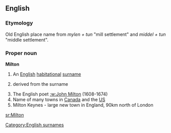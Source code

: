 ==English==
===Etymology===
Old English place name from ''mylen + tun'' "mill settlement" and ''middel + tun'' "middle settlement".

===Proper noun===
'''Milton'''
# An [[English]] [[habitational]] [[surname]]
# {{given name|male}} derived from the surname
# The English poet [[:w:John Milton]] (1608-1674)
# Name of many towns in [[Canada]] and the [[US]]
# Milton Keynes - large new town in England, 90km north of London
{{pedialite}}

[[Category:English surnames]]

[[sr:Milton]]